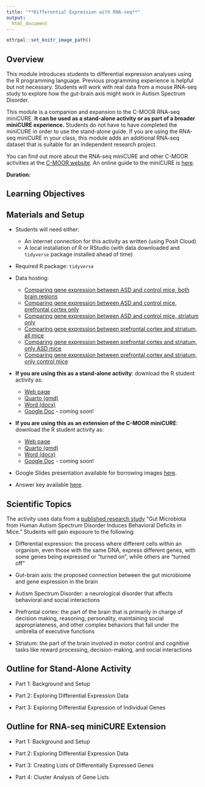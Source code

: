 ```yaml
---
title: "**Differential Expression with RNA-seq**"
output:
  html_document
---
```


```r
ottrpal::set_knitr_image_path()
```

## Overview

This module introduces students to differential expression analyses using the R programming language. Previous programming experience is helpful but not necessary. Students will work with real data from a mouse RNA-seq study to explore how the gut-brain axis might work in Autism Spectrum Disorder.

This module is a companion and expansion to the C-MOOR RNA-seq miniCURE. **It can be used as a stand-alone activity or as part of a broader miniCURE experience.** Students do not have to have completed the miniCURE in order to use the stand-alone guide. If you are using the RNA-seq miniCURE in your class, this module adds an additional RNA-seq dataset that is suitable for an independent research project.

You can find out more about the RNA-seq miniCURE and other C-MOOR activities at the [C-MOOR website](https://www.c-moor.org/). An online guide to the miniCURE is [here](https://science.c-moor.org/miniCURE-RNA-seq/index.html).

**Duration:** 

## Learning Objectives


## Materials and Setup

-   Students will need either:

    -   An internet connection for this activity as written (using Posit Cloud)
    -   A local installation of R or RStudio (with data downloaded and `tidyverse` package installed ahead of time)

-   Required R package: `tidyverse`
 
-   Data hosting:

    -   [Comparing gene expression between ASD and control mice, both brain regions](https://genomicseducation.org/data/mouse_gutbrain_de_autismVcontrol.csv)
    -   [Comparing gene expression between ASD and control mice, prefrontal cortex only](https://genomicseducation.org/data/mouse_gutbrain_de_autismVcontrol_in_prefrontalcortex.csv)
     -   [Comparing gene expression between ASD and control mice, striatum only](https://genomicseducation.org/data/mouse_gutbrain_de_autismVcontrol_in_striatum.csv)
     -   [Comparing gene expression between prefrontal cortex and striatum, all mice](https://genomicseducation.org/data/mouse_gutbrain_de_tissuetype.csv)
     -   [Comparing gene expression between prefrontal cortex and striatum, only ASD mice](https://genomicseducation.org/data/mouse_gutbrain_de_tissuetype_in_ASDmice.csv)
     -   [Comparing gene expression between prefrontal cortex and striatum, only control mice](https://genomicseducation.org/data/mouse_gutbrain_de_tissuetype_in_controlmice.csv)


-   **If you are using this as a stand-alone activity**: download the R student activity as:

    -   [Web page](https://genomicseducation.org/module/mouse_gutbrain_de_student-guide.html)
    -   [Quarto (qmd)](https://genomicseducation.org/module/mouse_gutbrain_de_student-guide.qmd)
    -   [Word (docx)](https://genomicseducation.org/module/mouse_gutbrain_de_student-guide.docx)
    -   [Google Doc]() - coming soon!

-   **If you are using this as an extension of the C-MOOR miniCURE**: download the R student activity as:

    -   [Web page](https://genomicseducation.org/module/mouse_gutbrain_de_independent_guide.html)
    -   [Quarto (qmd)](https://genomicseducation.org/module/mouse_gutbrain_de_independent_guide.qmd)
    -   [Word (docx)](https://genomicseducation.org/module/mouse_gutbrain_de_independent_guide.docx)
    -   [Google Doc]() - coming soon!


-   Google Slides presentation available for borrowing images [here](https://docs.google.com/presentation/d/1vikcyml6uw-_DaC1yFpS-UWoWNEGxFukMB_eCi42BqY/edit?usp=sharing).

-   Answer key available [here]().

## Scientific Topics

The activity uses data from a [published research study](https://pmc.ncbi.nlm.nih.gov/articles/PMC6993574/pdf/nihms-1528786.pdf) "Gut Microbiota from Human Autism Spectrum Disorder Induces Behavioral Deficits in Mice." Students will gain exposure to the following:

-   Differential expression: the process where different cells within an organism, even those with the same DNA, express different genes, with some genes being expressed or "turned on", while others are "turned off"

-   Gut-brain axis: the proposed connection between the gut microbiome and gene expression in the brain

-   Autism Spectrum Disorder: a neurological disorder that affects behavioral and social interactions

-   Prefrontal cortex: the part of the brain that is primarily in charge of decision making, reasoning, personality, maintaining social appropriateness, and other complex behaviors that fall under the umbrella of executive functions

-   Striatum: the part of the brain involved in motor control and cognitive tasks like reward processing, decision-making, and social interactions

## Outline for Stand-Alone Activity

-   Part 1: Background and Setup

-   Part 2: Exploring Differential Expression Data

-   Part 3: Exploring Differential Expression of Individual Genes

## Outline for RNA-seq miniCURE Extension 

-   Part 1: Background and Setup

-   Part 2: Exploring Differential Expression Data

-   Part 3: Creating Lists of Differentially Expressed Genes

-   Part 4: Cluster Analysis of Gene Lists
